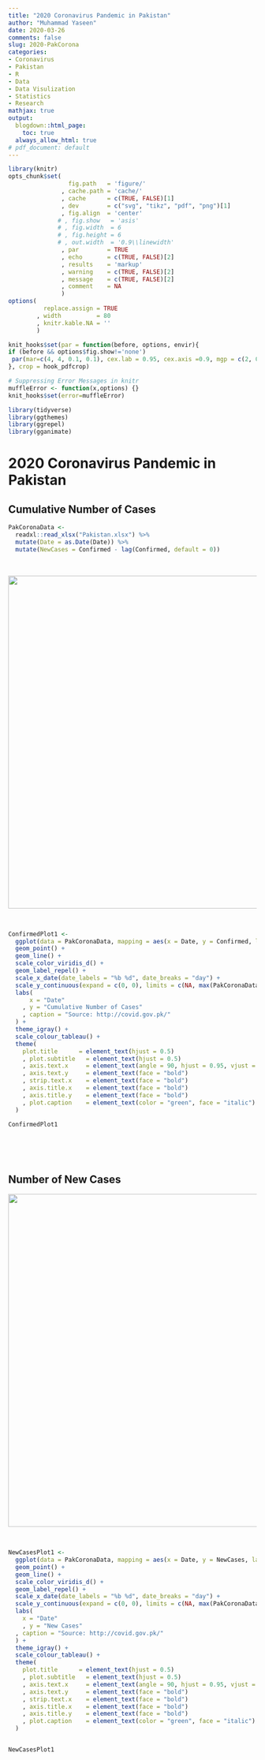 ```yaml
---
title: "2020 Coronavirus Pandemic in Pakistan"
author: "Muhammad Yaseen"
date: 2020-03-26
comments: false
slug: 2020-PakCorona
categories:
- Coronavirus
- Pakistan
- R
- Data
- Data Visulization
- Statistics
- Research
mathjax: true
output:
  blogdown::html_page:
    toc: true
  always_allow_html: true
# pdf_document: default  
---
```


```r
library(knitr)
opts_chunk$set(
                 fig.path   = 'figure/'
               , cache.path = 'cache/'
               , cache      = c(TRUE, FALSE)[1]
               , dev        = c("svg", "tikz", "pdf", "png")[1]
               , fig.align  = 'center'
              # , fig.show   = 'asis'
              # , fig.width  = 6
              # , fig.height = 6
              # , out.width  = '0.9\\linewidth'
               , par        = TRUE
               , echo       = c(TRUE, FALSE)[2]
               , results    = 'markup'
               , warning    = c(TRUE, FALSE)[2]
               , message    = c(TRUE, FALSE)[2]
               , comment    = NA
               )
options(
          replace.assign = TRUE
        , width          = 80
        , knitr.kable.NA = ''
        )

knit_hooks$set(par = function(before, options, envir){
if (before && options$fig.show!='none')
 par(mar=c(4, 4, 0.1, 0.1), cex.lab = 0.95, cex.axis =0.9, mgp = c(2, 0.7, 0), tcl = -0.3)
}, crop = hook_pdfcrop)

# Suppressing Error Messages in knitr
muffleError <- function(x,options) {}
knit_hooks$set(error=muffleError)
```



```r
library(tidyverse)
library(ggthemes)
library(ggrepel)
library(gganimate)
```

# 2020 Coronavirus Pandemic in Pakistan
## Cumulative Number of Cases

```r
PakCoronaData <- 
  readxl::read_xlsx("Pakistan.xlsx") %>% 
  mutate(Date = as.Date(Date)) %>% 
  mutate(NewCases = Confirmed - lag(Confirmed, default = 0)) 
```

&nbsp;
&nbsp;

<center>

![](/media/myaseen208/Documents/MYaseen208/Consultancy_at_UAF/Mr._M._Yaseen/00_myaseen208_Website/MYaseen208/static/img/2020-03-26_PakCorona/ConfirmedPlot3.gif){width=675px}

</center>


&nbsp;
&nbsp;


```r
ConfirmedPlot1 <- 
  ggplot(data = PakCoronaData, mapping = aes(x = Date, y = Confirmed, label = Confirmed)) +
  geom_point() +
  geom_line() +
  scale_color_viridis_d() +
  geom_label_repel() +
  scale_x_date(date_labels = "%b %d", date_breaks = "day") +
  scale_y_continuous(expand = c(0, 0), limits = c(NA, max(PakCoronaData$Confirmed)*1.1), breaks = scales::pretty_breaks(8)) +
  labs( 
      x = "Date"
    , y = "Cumulative Number of Cases"
    , caption = "Source: http://covid.gov.pk/"
  ) +
  theme_igray() + 
  scale_colour_tableau() +
  theme(
    plot.title      = element_text(hjust = 0.5)
    , plot.subtitle   = element_text(hjust = 0.5)
    , axis.text.x     = element_text(angle = 90, hjust = 0.95, vjust = 0.5, face = "bold")
    , axis.text.y     = element_text(face = "bold")
    , strip.text.x    = element_text(face = "bold")
    , axis.title.x    = element_text(face = "bold")
    , axis.title.y    = element_text(face = "bold")
    , plot.caption    = element_text(color = "green", face = "italic")
  )

ConfirmedPlot1
```

&nbsp;
&nbsp;

&nbsp;
&nbsp;

## Number of New Cases

<center>

![](/media/myaseen208/Documents/MYaseen208/Consultancy_at_UAF/Mr._M._Yaseen/00_myaseen208_Website/MYaseen208/static/img/2020-03-26_PakCorona/NewCasesPlot3.gif){width=675px}

</center>


&nbsp;
&nbsp;
&nbsp;
&nbsp;


```r
NewCasesPlot1 <- 
  ggplot(data = PakCoronaData, mapping = aes(x = Date, y = NewCases, label = NewCases)) +
  geom_point() +
  geom_line() +
  scale_color_viridis_d() +
  geom_label_repel() +
  scale_x_date(date_labels = "%b %d", date_breaks = "day") +
  scale_y_continuous(expand = c(0, 0), limits = c(NA, max(PakCoronaData$NewCases)*1.1), breaks = scales::pretty_breaks(8)) +
  labs( 
    x = "Date"
    , y = "New Cases"
  , caption = "Source: http://covid.gov.pk/"
  ) +
  theme_igray() + 
  scale_colour_tableau() +
  theme(
    plot.title      = element_text(hjust = 0.5)
    , plot.subtitle   = element_text(hjust = 0.5)
    , axis.text.x     = element_text(angle = 90, hjust = 0.95, vjust = 0.5, face = "bold")
    , axis.text.y     = element_text(face = "bold")
    , strip.text.x    = element_text(face = "bold")
    , axis.title.x    = element_text(face = "bold")
    , axis.title.y    = element_text(face = "bold")
    , plot.caption    = element_text(color = "green", face = "italic")
  )


NewCasesPlot1
```

